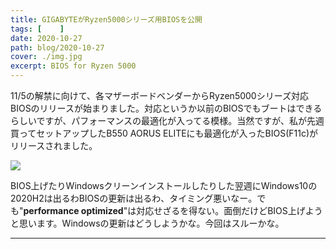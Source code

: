 ```yaml
---
title: GIGABYTEがRyzen5000シリーズ用BIOSを公開
tags: [    ]
date: 2020-10-27
path: blog/2020-10-27
cover: ./img.jpg
excerpt: BIOS for Ryzen 5000
---
```


11/5の解禁に向けて、各マザーボードベンダーからRyzen5000シリーズ対応BIOSのリリースが始まりました。対応というか以前のBIOSでもブートはできるらしいですが、パフォーマンスの最適化が入ってる模様。当然ですが、私が先週買ってセットアップしたB550 AORUS ELITEにも最適化が入ったBIOS(F11c)がリリースされました。

![](./img1.png)

BIOS上げたりWindowsクリーンインストールしたりした翌週にWindows10の2020H2は出るわBIOSの更新は出るわ、タイミング悪いなー。でも"**performance optimized**"は対応せざるを得ない。面倒だけどBIOS上げようと思います。Windowsの更新はどうしようかな。今回はスルーかな。

---